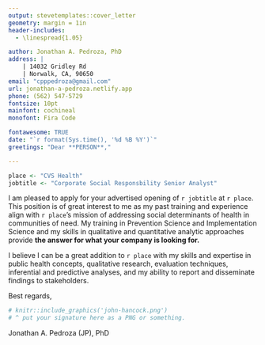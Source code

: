 ```yaml
---
output: stevetemplates::cover_letter
geometry: margin = 1in
header-includes:
  - \linespread{1.05}

author: Jonathan A. Pedroza, PhD
address: |
    | 14032 Gridley Rd
    | Norwalk, CA, 90650
email: "cpppedroza@gmail.com"
url: jonathan-a-pedroza.netlify.app
phone: (562) 547-5729
fontsize: 10pt
mainfont: cochineal
monofont: Fira Code

fontawesome: TRUE
date: "`r format(Sys.time(), '%d %B %Y')`"
greetings: "Dear **PERSON**,"

---
```


```r
place <- "CVS Health"
jobtitle <- "Corporate Social Responsbility Senior Analyst"
```

I am pleased to apply for your advertised opening of `r jobtitle` at `r place`. This position is of great interest to me as my past training and experience align with `r place`'s mission of addressing social determinants of health in communities of need. My training in Prevention Science and Implementation Science and my skills in qualitative and quantitative analytic approaches provide **the answer for what your company is looking for.**



I believe I can be a great addition to `r place` with my skills and expertise in public health concepts, qualitative research, evaluation techniques, inferential and predictive analyses, and my ability to report and disseminate findings to stakeholders.

Best regards,

```r
# knitr::include_graphics('john-hancock.png')
# ^ put your signature here as a PNG or something.
```

Jonathan A. Pedroza (JP), PhD
